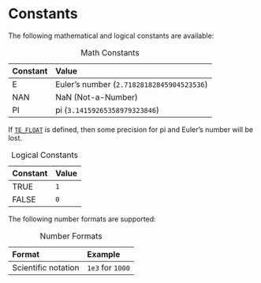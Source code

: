 # Constants

The following mathematical and logical constants\index{constants} are available:

::: {.minipage data-latex="{\textwidth}"}
| Constant | Value |
| :------------- |:------------ |
| E | Euler's number (`2.71828182845904523536`) |
| NAN | NaN (Not-a-Number) |
| PI | pi (`3.14159265358979323846`) |

Table: Math Constants
:::

::: {.warningsection data-latex=""}
If [`TE_FLOAT`](#te-float) is defined, then some precision for pi and Euler's number will be lost.
:::

::: {.minipage data-latex="{\textwidth}"}
| Constant | Value |
| :------------- |:------------ |
| TRUE | `1` |
| FALSE | `0` |

Table: Logical Constants
:::

The following number formats are supported:

::: {.minipage data-latex="{\textwidth}"}
| Format | Example |
| :------------- |:------------ |
| Scientific notation\index{scientific notation} | `1e3` for `1000` |

Table: Number Formats
:::
